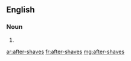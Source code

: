 ==English==

===Noun===
{{head|en|noun plural form}}

# {{plural of|after-shave|lang=en}}

[[ar:after-shaves]]
[[fr:after-shaves]]
[[mg:after-shaves]]